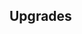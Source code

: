 {{Building
| name = White Unicorn Field
| image = N/A
| category = [[Elite Barracks]]
| cycle = 17s
| capacity = 3
| produce_per_cycle = 1 {{UnitLink|name=White Unicorn}}
| consume_per_cycle = 70 {{RessourceIcon|type=crystal}}
| build_cost = 400 {{RessourceIcon|type=crystal}}
| description = Spawns White Unicorns.
}}

== Upgrades ==
{{Upgrade
| name = Spell Damage
| description = Each Unicorn increases spell damage dealt by 10%.
}}
{{Upgrade
| name = Unicorns' HP
| description = Increases Unicorns' HP by 100%.
}}